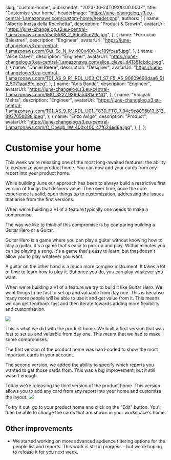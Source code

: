 
  slug: "custom-home",
  publishedAt: "2023-06-24T09:00:00.000Z",
  title: "Customise your home",
  headerImage: "https://june-changelog.s3.eu-central-1.amazonaws.com/custom-home/header.png",
  authors: [
    {
      name: "Alberto Incisa della Rocchetta",
      description: "Product & Growth",
      avatarUrl: "https://june-changelog.s3.eu-central-1.amazonaws.com/dscf5588_2_6dcd0ce29c.jpg",
    },
    {
      name: "Ferruccio Balestreri",
      description: "Engineer",
      avatarUrl:
        "https://june-changelog.s3.eu-central-1.amazonaws.com/Gut_Ec_N_Ky_400x400_0c189fcaa5.jpg",
    },
    {
      name: "Alice Clavel",
      description: "Engineer",
      avatarUrl:
        "https://june-changelog.s3.eu-central-1.amazonaws.com/alice_clavel_d41351cbdc.jpeg",
    },
    {
      name: "Daniel Beere",
      description: "Designer",
      avatarUrl:
        "https://june-changelog.s3.eu-central-1.amazonaws.com/T01_AS_9_R1_RDL_U03_C1_S7_F5_A5_90609690daa6_512_5071aad8fc.jpeg",
    },
    {
      name: "Adis Banda",
      description: "Engineer",
      avatarUrl: "https://june-changelog.s3.eu-central-1.amazonaws.com/IMG_3227_939da5481a.PNG",
    },
    {
      name: "Vinayak Mehta",
      description: "Engineer",
      avatarUrl:
        "https://june-changelog.s3.eu-central-1.amazonaws.com/T01_AS_9_R1_RDL_U01_F830_FTC_7_94c9c8095b13_512_893705b288.jpeg",
    },
    {
      name: "Enzo Avigo",
      description: "Product",
      avatarUrl:
        "https://june-changelog.s3.eu-central-1.amazonaws.com/O_Doeqb_IW_400x400_47f624ed6e.jpg",
    },
  ],
};

# Customise your home

This week we're releasing one of the most long-awaited features: the ability to customize your product home. You can now add your cards from any report into your product home.

While building June our approach has been to always build a restrictive first version of things that delivers value. Then over time, once the core experience is solid, open things up to customization, addressing the issues that arise from the first versions.

When we're building a v1 of a feature typically one needs to make a compromise.

The way we like to think of this compromise is by comparing building a Guitar Hero or a Guitar.

Guitar Hero is a game where you can play a guitar without knowing how to play a guitar. It's a game that's easy to pick up and play. Within minutes you can be playing a song. It's a game that's easy to learn, but that doesn't allow you to play whatever you want.

A guitar on the other hand is a much more complex instrument. It takes a lot of time to learn how to play it. But once you do, you can play whatever you want.

When we're building a v1 of a feature we try to build it like Guitar Hero. We want things to be fast to set up and valuable from day one. This is because many more people will be able to use it and get value from it. This means we can get feedback fast and then iterate towards adding more flexibility and customization.

![](https://june-changelog.s3.eu-central-1.amazonaws.com/custom-home/first-iteration.png)

This is what we did with the product home. We built a first version that was fast to set up and valuable from day one. This meant that we had to make some compromises.

The first version of the product home was hard-coded to show the most important cards in your account.

The second version, we added the ability to specify which reports you wanted to get those cards from. This was a big improvement, but it still wasn't enough.

Today we're releasing the third version of the product home. This version allows you to add any card from any report into your home and customize the layout.
![](https://june-changelog.s3.eu-central-1.amazonaws.com/custom-home/add-an-insight.png)

To try it out, go to your product home and click on the "Edit" button. You'll then be able to change the cards that are shown in your workspace's home.

## Other improvements

- We started working on more advanced audience filtering options for the people list and reports. This work is still in progress - but we're hoping to release it for you next week.
